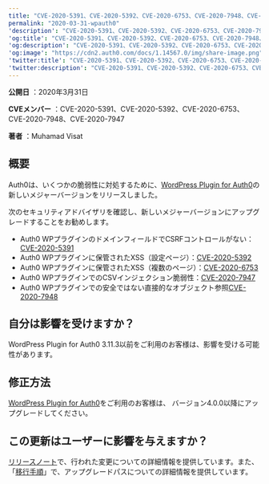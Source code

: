 ---
title: "CVE-2020-5391、CVE-2020-5392、CVE-2020-6753、CVE-2020-7948、CVE-2020-7947：WordPress Plugin for Auth0に関するセキュリティアップデート"
permalink: "2020-03-31-wpauth0"
'description': "CVE-2020-5391、CVE-2020-5392、CVE-2020-6753、CVE-2020-7948、CVE-2020-7947：WordPress Plugin for Auth0に関するセキュリティアップデート"
'og:title': "CVE-2020-5391、CVE-2020-5392、CVE-2020-6753、CVE-2020-7948、CVE-2020-7947：WordPress Plugin for Auth0に関するセキュリティアップデート"
'og:description': "CVE-2020-5391、CVE-2020-5392、CVE-2020-6753、CVE-2020-7948、CVE-2020-7947：WordPress Plugin for Auth0に関するセキュリティアップデート"
'og:image': "https://cdn2.auth0.com/docs/1.14567.0/img/share-image.png"
'twitter:title': "CVE-2020-5391、CVE-2020-5392、CVE-2020-6753、CVE-2020-7948、CVE-2020-7947：WordPress Plugin for Auth0に関するセキュリティアップデート"
'twitter:description': "CVE-2020-5391、CVE-2020-5392、CVE-2020-6753、CVE-2020-7948、CVE-2020-7947：WordPress Plugin for Auth0に関するセキュリティアップデート"
---

**公開日** ：2020年3月31日

**CVEメンバー** ：CVE-2020-5391、CVE-2020-5392、CVE-2020-6753、CVE-2020-7948、CVE-2020-7947

**著者** ：Muhamad Visat

## 概要

Auth0は、いくつかの脆弱性に対処するために、[WordPress Plugin for Auth0](https://github.com/auth0/wp-auth0)の新しいメジャーバージョンをリリースしました。

次のセキュリティアドバイザリを確認し、新しいメジャーバージョンにアップグレードすることをお勧めします。

* Auth0 WPプラグインのドメインフィールドでCSRFコントロールがない：[CVE-2020-5391](https://cve.mitre.org/cgi-bin/cvename.cgi?name=CVE-2020-5391)
* Auth0 WPプラグインに保管されたXSS（設定ページ）：[CVE-2020-5392](https://cve.mitre.org/cgi-bin/cvename.cgi?name=CVE-2020-5392)
* Auth0 WPプラグインに保管されたXSS（複数のページ）：[CVE-2020-6753](https://cve.mitre.org/cgi-bin/cvename.cgi?name=CVE-2020-6753)
* Auth0 WPプラグインでのCSVインジェクション脆弱性：[CVE-2020-7947](https://cve.mitre.org/cgi-bin/cvename.cgi?name=CVE-2020-7947)
* Auth0 WPプラグインでの安全ではない直接的なオブジェクト参照[CVE-2020-7948](https://cve.mitre.org/cgi-bin/cvename.cgi?name=CVE-2020-7948)

## 自分は影響を受けますか？

WordPress Plugin for Auth0 3.11.3以前をご利用のお客様は、影響を受ける可能性があります。

## 修正方法

[WordPress Plugin for Auth0](https://github.com/auth0/wp-auth0)をご利用のお客様は、 バージョン4.0.0以降にアップグレードしてください。

## この更新はユーザーに影響を与えますか？

[リリースノート](https://github.com/auth0/wp-auth0/blob/master/CHANGELOG.md)で、行われた変更についての詳細情報を提供しています。また、「[移行手順](https://github.com/auth0/wp-auth0/blob/master/MIGRATE-v3-TO-v4.md)」で、アップグレードパスについての詳細情報を提供しています。